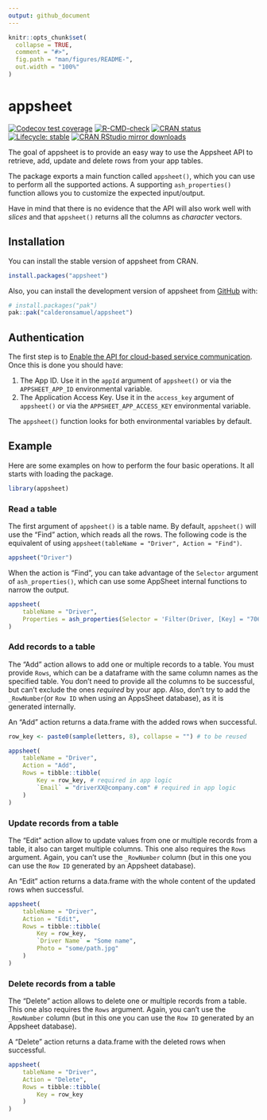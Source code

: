 ```yaml
---
output: github_document
---
```


<!-- README.md is generated from README.Rmd. Please edit that file -->

```r
knitr::opts_chunk$set(
  collapse = TRUE,
  comment = "#>",
  fig.path = "man/figures/README-",
  out.width = "100%"
)
```

# appsheet

<!-- badges: start -->
[![Codecov test coverage](https://codecov.io/gh/calderonsamuel/appsheet/branch/main/graph/badge.svg)](https://app.codecov.io/gh/calderonsamuel/appsheet?branch=main)
[![R-CMD-check](https://github.com/calderonsamuel/appsheet/actions/workflows/R-CMD-check.yaml/badge.svg)](https://github.com/calderonsamuel/appsheet/actions/workflows/R-CMD-check.yaml)
[![CRAN status](https://www.r-pkg.org/badges/version/appsheet)](https://CRAN.R-project.org/package=appsheet)
[![Lifecycle: stable](https://img.shields.io/badge/lifecycle-stable-brightgreen.svg)](https://lifecycle.r-lib.org/articles/stages.html#stable)
[![CRAN RStudio mirror downloads](https://cranlogs.r-pkg.org/badges/last-month/appsheet?color=blue)](https://r-pkg.org/pkg/appsheet)
<!-- badges: end -->

The goal of appsheet is to provide an easy way to use the Appsheet API to retrieve, add, update and delete rows from your app tables. 

The package exports a main function called `appsheet()`, which you can use to perform all the supported actions. A supporting `ash_properties()` function allows you to customize the expected input/output.

Have in mind that there is no evidence that the API will also work well with *slices* and that `appsheet()` returns all the columns as *character* vectors.

## Installation

You can install the stable version of appsheet from CRAN.

```r
install.packages("appsheet")
```

Also, you can install the development version of appsheet from [GitHub](https://github.com/calderonsamuel/appsheet) with:

``` r
# install.packages("pak")
pak::pak("calderonsamuel/appsheet")
```

## Authentication

The first step is to [Enable the API for cloud-based service communication](https://support.google.com/appsheet/answer/10105769). Once this is done you should have:

1. The App ID. Use it in the `appId` argument of `appsheet()` or via the `APPSHEET_APP_ID` environmental variable.
2. The Application Access Key. Use it in the `access_key` argument of `appsheet()` or via the `APPSHEET_APP_ACCESS_KEY` environmental variable.

The `appsheet()` function looks for both environmental variables by default.

## Example

Here are some examples on how to perform the four basic operations. It all starts with loading the package.

```r
library(appsheet)
```

### Read a table

The first argument of `appsheet()` is a table name. By default, `appsheet()` will use the "Find" action, which reads all the rows. The following code is the equivalent of using `appsheet(tableName = "Driver", Action = "Find")`.

```r
appsheet("Driver")
```

When the action is "Find", you can take advantage of the `Selector` argument of `ash_properties()`, which can use some AppSheet internal functions to narrow the output.

```r
appsheet(
	tableName = "Driver", 
	Properties = ash_properties(Selector = 'Filter(Driver, [Key] = "70608c66")')
)
```

### Add records to a table 

The "Add" action allows to add one or multiple records to a table. You must provide `Rows`, which can be a dataframe with the same column names as the specified table. You don't need to provide all the columns to be successful, but can't exclude the ones *required* by your app. Also, don't try to add the `_RowNumber`(or `Row ID` when using an AppsSheet database), as it is generated internally.

An "Add" action returns a data.frame with the added rows when successful.

```r
row_key <- paste0(sample(letters, 8), collapse = "") # to be reused 

appsheet(
	tableName = "Driver",
	Action = "Add",
	Rows = tibble::tibble(
		Key = row_key, # required in app logic
		`Email` = "driverXX@company.com" # required in app logic
	) 
)
```

### Update records from a table

The "Edit" action allow to update values from one or multiple records from a table, it also can target multiple columns. This one also requires the `Rows` argument. Again, you can't use the `_RowNumber` column (but in this one you can use the `Row ID` generated by an Appsheet database).

An "Edit" action returns a data.frame with the whole content of the updated rows when successful.

```r
appsheet(
	tableName = "Driver",
	Action = "Edit",
	Rows = tibble::tibble(
		Key = row_key,
		`Driver Name` = "Some name",
		Photo = "some/path.jpg"
	) 
)
```


### Delete records from a table

The "Delete" action allows to delete one or multiple records from a table. This one also requires the `Rows` argument. Again, you can't use the `_RowNumber` column (but in this one you can use the `Row ID` generated by an Appsheet database).

A "Delete" action returns a data.frame with the deleted rows when successful.

```r
appsheet(
	tableName = "Driver",
	Action = "Delete",
	Rows = tibble::tibble(
		Key = row_key
	) 
)
```










